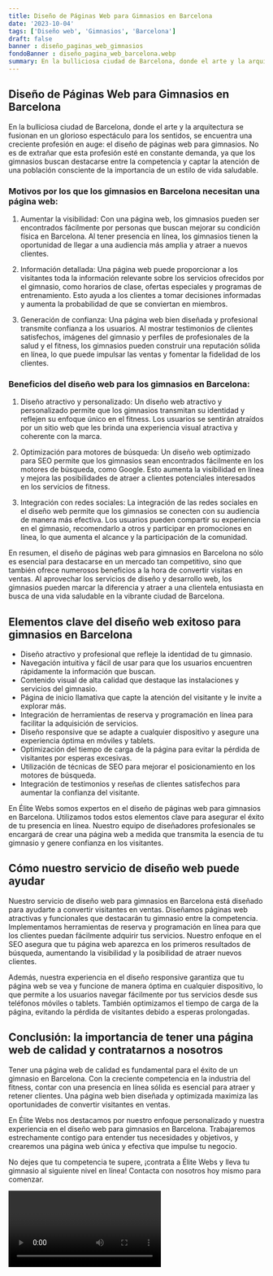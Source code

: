 ```yaml
---
title: Diseño de Páginas Web para Gimnasios en Barcelona
date: '2023-10-04'
tags: ['Diseño web', 'Gimnasios', 'Barcelona']
draft: false
banner : diseño_paginas_web_gimnasios
fondoBanner : diseño_pagina_web_barcelona.webp
summary: En la bulliciosa ciudad de Barcelona, donde el arte y la arquitectura se fusionan en un glorioso espectáculo para los sentidos, se encuentra una creciente profesión en auge el diseño de páginas web para gimnasios. No es de extrañar que esta profesión esté en constante demanda, ya que los gimnasios buscan destacarse entre la competencia y captar la atención de una población consciente de la importancia de un estilo de vida saludable.
---
```


## Diseño de Páginas Web para Gimnasios en Barcelona

En la bulliciosa ciudad de Barcelona, donde el arte y la arquitectura se fusionan en un glorioso espectáculo para los sentidos, se encuentra una creciente profesión en auge: el diseño de páginas web para gimnasios. No es de extrañar que esta profesión esté en constante demanda, ya que los gimnasios buscan destacarse entre la competencia y captar la atención de una población consciente de la importancia de un estilo de vida saludable.

### Motivos por los que los gimnasios en Barcelona necesitan una página web:

1. Aumentar la visibilidad: Con una página web, los gimnasios pueden ser encontrados fácilmente por personas que buscan mejorar su condición física en Barcelona. Al tener presencia en línea, los gimnasios tienen la oportunidad de llegar a una audiencia más amplia y atraer a nuevos clientes.

2. Información detallada: Una página web puede proporcionar a los visitantes toda la información relevante sobre los servicios ofrecidos por el gimnasio, como horarios de clase, ofertas especiales y programas de entrenamiento. Esto ayuda a los clientes a tomar decisiones informadas y aumenta la probabilidad de que se conviertan en miembros.

3. Generación de confianza: Una página web bien diseñada y profesional transmite confianza a los usuarios. Al mostrar testimonios de clientes satisfechos, imágenes del gimnasio y perfiles de profesionales de la salud y el fitness, los gimnasios pueden construir una reputación sólida en línea, lo que puede impulsar las ventas y fomentar la fidelidad de los clientes.

### Beneficios del diseño web para los gimnasios en Barcelona:

1. Diseño atractivo y personalizado: Un diseño web atractivo y personalizado permite que los gimnasios transmitan su identidad y reflejen su enfoque único en el fitness. Los usuarios se sentirán atraídos por un sitio web que les brinda una experiencia visual atractiva y coherente con la marca.

2. Optimización para motores de búsqueda: Un diseño web optimizado para SEO permite que los gimnasios sean encontrados fácilmente en los motores de búsqueda, como Google. Esto aumenta la visibilidad en línea y mejora las posibilidades de atraer a clientes potenciales interesados en los servicios de fitness.

3. Integración con redes sociales: La integración de las redes sociales en el diseño web permite que los gimnasios se conecten con su audiencia de manera más efectiva. Los usuarios pueden compartir su experiencia en el gimnasio, recomendarlo a otros y participar en promociones en línea, lo que aumenta el alcance y la participación de la comunidad.

En resumen, el diseño de páginas web para gimnasios en Barcelona no sólo es esencial para destacarse en un mercado tan competitivo, sino que también ofrece numerosos beneficios a la hora de convertir visitas en ventas. Al aprovechar los servicios de diseño y desarrollo web, los gimnasios pueden marcar la diferencia y atraer a una clientela entusiasta en busca de una vida saludable en la vibrante ciudad de Barcelona.

<GifSeo />

<Cta />

## Elementos clave del diseño web exitoso para gimnasios en Barcelona

- Diseño atractivo y profesional que refleje la identidad de tu gimnasio.
- Navegación intuitiva y fácil de usar para que los usuarios encuentren rápidamente la información que buscan.
-  Contenido visual de alta calidad que destaque las instalaciones y servicios del gimnasio.
-  Página de inicio llamativa que capte la atención del visitante y le invite a explorar más.
-  Integración de herramientas de reserva y programación en línea para facilitar la adquisición de servicios.
-  Diseño responsive que se adapte a cualquier dispositivo y asegure una experiencia óptima en móviles y tablets.
-  Optimización del tiempo de carga de la página para evitar la pérdida de visitantes por esperas excesivas.
-  Utilización de técnicas de SEO para mejorar el posicionamiento en los motores de búsqueda.
-  Integración de testimonios y reseñas de clientes satisfechos para aumentar la confianza del visitante.

En Élite Webs somos expertos en el diseño de páginas web para gimnasios en Barcelona. Utilizamos todos estos elementos clave para asegurar el éxito de tu presencia en línea. Nuestro equipo de diseñadores profesionales se encargará de crear una página web a medida que transmita la esencia de tu gimnasio y genere confianza en los visitantes.

## Cómo nuestro servicio de diseño web puede ayudar

Nuestro servicio de diseño web para gimnasios en Barcelona está diseñado para ayudarte a convertir visitantes en ventas. Diseñamos páginas web atractivas y funcionales que destacarán tu gimnasio entre la competencia. Implementamos herramientas de reserva y programación en línea para que los clientes puedan fácilmente adquirir tus servicios. Nuestro enfoque en el SEO asegura que tu página web aparezca en los primeros resultados de búsqueda, aumentando la visibilidad y la posibilidad de atraer nuevos clientes.

Además, nuestra experiencia en el diseño responsive garantiza que tu página web se vea y funcione de manera óptima en cualquier dispositivo, lo que permite a los usuarios navegar fácilmente por tus servicios desde sus teléfonos móviles o tablets. También optimizamos el tiempo de carga de la página, evitando la pérdida de visitantes debido a esperas prolongadas.

## Conclusión: la importancia de tener una página web de calidad y contratarnos a nosotros

Tener una página web de calidad es fundamental para el éxito de un gimnasio en Barcelona. Con la creciente competencia en la industria del fitness, contar con una presencia en línea sólida es esencial para atraer y retener clientes. Una página web bien diseñada y optimizada maximiza las oportunidades de convertir visitantes en ventas.

En Élite Webs nos destacamos por nuestro enfoque personalizado y nuestra experiencia en el diseño web para gimnasios en Barcelona. Trabajaremos estrechamente contigo para entender tus necesidades y objetivos, y crearemos una página web única y efectiva que impulse tu negocio.

No dejes que tu competencia te supere, ¡contrata a Élite Webs y lleva tu gimnasio al siguiente nivel en línea! Contacta con nosotros hoy mismo para comenzar.

<Video />

<CtaBot job='Gimnasios' city='Barcelona'/>

<Gmaps query='Barcelona+españa+maps' />